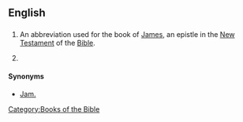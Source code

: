 ==English==

==={{abbreviation}}===
{{infl|en|abbreviation}}

# {{biblical}} An abbreviation used for the book of [[James]], an epistle in the [[New Testament]] of the [[Bible]].
# {{given name|male|nodot=1}} {{abbreviation of|James}}
====Synonyms====
*{{sense|the book}} [[Jam.]]

[[Category:Books of the Bible]]